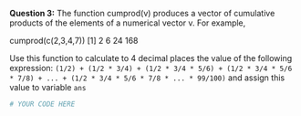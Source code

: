 **Question 3:** The function cumprod(v) produces a vector of cumulative products of the elements of a numerical vector v. For example,

cumprod(c(2,3,4,7)) 
[1] 2 6 24 168

Use this function to calculate to 4 decimal places the value of the following expression:
`(1/2) + (1/2 * 3/4) + (1/2 * 3/4 * 5/6) + (1/2 * 3/4 * 5/6 * 7/8) + ... + (1/2 * 3/4 * 5/6 * 7/8 * ... * 99/100)`
and assign this value to variable `ans`

```r
# YOUR CODE HERE
```
